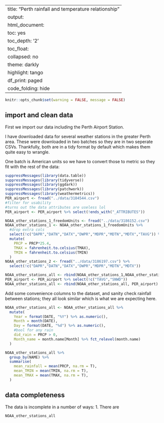 
---
title: "Perth rainfall and temperature relationship"
output:
  html_document:
    toc: yes
    toc_depth: '2'
    toc_float:
      collapsed: no
    theme: darkly
    highlight: tango
    df_print: paged
    code_folding: hide
---
```r
knitr::opts_chunk$set(warning = FALSE, message = FALSE) 
```

## import and clean data

First we import our data including the Perth Airport Station.

I have downloaded data for several weather stations in the greater Perth area. These were downloaded in two batches so they are in two seperate CSVs. Thankfully, both are in a tidy format by default which makes them quite easy to wrangle. 

One batch is American units so we have to convert those to metric so they fit with the rest of the data:

```r
suppressMessages(library(data.table))
suppressMessages(library(tidyverse))
suppressMessages(library(ggdark))
suppressMessages(library(patchwork))
suppressMessages(library(weathermetrics))
PER_airport <- fread("../data/3184544.csv")
#filter for usability
#turns out the data attributes are useless lol
PER_airport <- PER_airport %>% select(!ends_with("_ATTRIBUTES"))

NOAA_other_stations_1_freedomUnits <- fread("../data/3186152.csv")
NOAA_other_stations_1 <- NOAA_other_stations_1_freedomUnits %>% 
  #drop extra cols
  select(!c("DAPR","DATN","DATX","DWPR","MDPR","MDTN","MDTX","TAVG")) %>% 
  mutate(
    PRCP = PRCP*25.4,
    TMAX = fahrenheit.to.celsius(TMAX),
    TMIN = fahrenheit.to.celsius(TMIN)
  )
NOAA_other_stations_2 <- fread("../data/3186197.csv") %>% 
  select(!c("DAPR","DATN","DATX","DWPR","MDPR","MDTN","MDTX"))

NOAA_other_stations_all <- rbind(NOAA_other_stations_1,NOAA_other_stations_2)
PER_airport <- PER_airport %>% select(!c("TAVG","SNWD"))
NOAA_other_stations_all <- rbind(NOAA_other_stations_all, PER_airport)
```

Add some convenience columns to the dataset, and sanity check rainfall between stations; they all look similar which is what we are expecting here.
```r
NOAA_other_stations_all <- NOAA_other_stations_all %>% 
  mutate(
    Year = format(DATE, "%Y") %>% as.numeric(),
    Month = month(DATE),
    Day = format(DATE, "%d") %>% as.numeric(),
    #bool for any rain
    did_rain = PRCP > 0,
    Month_name = month.name[Month] %>% fct_relevel(month.name)
  )

NOAA_other_stations_all %>% 
  group_by(NAME) %>% 
  summarise(
    mean_rainfall = mean(PRCP, na.rm = T),
    mean_TMIN = mean(TMIN, na.rm = T),
    mean_TMAX = mean(TMAX, na.rm = T),
  )
```

## data completeness

The data is incomplete in a number of ways:
1. There are 

```r
NOAA_other_stations_all
```

